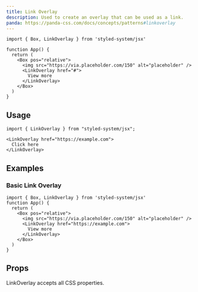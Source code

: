 ```yaml
---
title: Link Overlay
description: Used to create an overlay that can be used as a link.
panda: https://panda-css.com/docs/concepts/patterns#linkoverlay
---
```


```tsx
import { Box, LinkOverlay } from 'styled-system/jsx'

function App() {
  return (
    <Box pos="relative">
      <img src="https://via.placeholder.com/150" alt="placeholder" />
      <LinkOverlay href="#">
        View more
      </LinkOverlay>
    </Box>
  )
}
```

## Usage

```tsx
import { LinkOverlay } from "styled-system/jsx";
```

```tsx
<LinkOverlay href="https://example.com">
  Click here
</LinkOverlay>
```

## Examples

### Basic Link Overlay

```tsx
import { Box, LinkOverlay } from 'styled-system/jsx'
function App() {
  return (
    <Box pos="relative">
      <img src="https://via.placeholder.com/150" alt="placeholder" />
      <LinkOverlay href="https://example.com">
        View more
      </LinkOverlay>
    </Box>
  )
}
```

## Props

LinkOverlay accepts all CSS properties.
